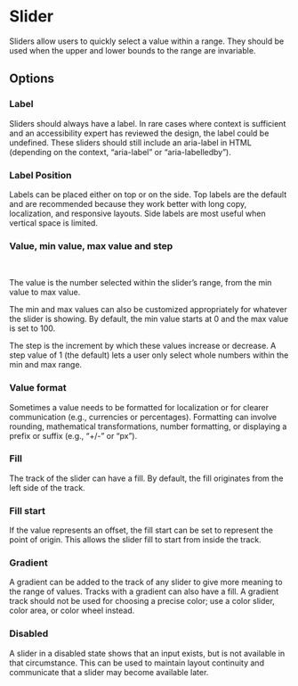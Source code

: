 
<Meta of={SliderStories} />


# Slider

Sliders allow users to quickly select a value within a range. They should be used when the upper and lower bounds to the range are invariable.

<Unstyled>
  <MainView />
</Unstyled>

## Options

### Label

Sliders should always have a label. In rare cases where context is
sufficient and an accessibility expert has reviewed the design, the
label could be undefined. These sliders should still include an
aria-label in HTML (depending on the context, “aria-label” or
“aria-labelledby”).

<Unstyled>
  <OptionsView />
</Unstyled>

### Label Position

Labels can be placed either on top or on the side. Top labels are the
default and are recommended because they work better with long copy,
localization, and responsive layouts. Side labels are most useful when
vertical space is limited.

<Unstyled>
  <LabelPositionView />
</Unstyled>

### Value, min value, max value and step

&nbsp;

The value is the number selected within the slider’s range, from the
min value to max value.

The min and max values can also be customized appropriately for
whatever the slider is showing. By default, the min value starts at 0
and the max value is set to 100.

The step is the increment by which these values increase or decrease.
A step value of 1 (the default) lets a user only select whole numbers
within the min and max range.

<Unstyled>
  <MinMaxView />
</Unstyled>

### Value format

Sometimes a value needs to be formatted for localization or for
clearer communication (e.g., currencies or percentages). Formatting
can involve rounding, mathematical transformations, number formatting,
or displaying a prefix or suffix (e.g., “+/-” or “px”).

<Unstyled>
  <ValueFormatView />
</Unstyled>

### Fill

The track of the slider can have a fill. By default, the fill
originates from the left side of the track.

<Unstyled>
  <FillView />
</Unstyled>

### Fill start

If the value represents an offset, the fill start can be set to
represent the point of origin. This allows the slider fill to start
from inside the track.

<Unstyled>
  <FillStartView />
</Unstyled>

### Gradient

A gradient can be added to the track of any slider to give more
meaning to the range of values. Tracks with a gradient can also have a
fill. A gradient track should not be used for choosing a precise
color; use a color slider, color area, or color wheel instead.

<Unstyled>
  <GradientView />
</Unstyled>

### Disabled

A slider in a disabled state shows that an input exists, but is not available in that circumstance.
This can be used to maintain layout continuity and communicate that a slider may become available later.

<Unstyled>
  <DisabledView />
</Unstyled>
